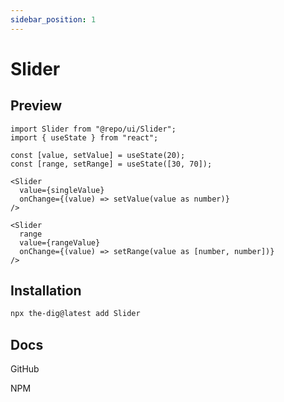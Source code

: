```yaml
---
sidebar_position: 1
---
```


# Slider

## Preview


<Container>
  <SliderPreview />
</Container>

```tsx
import Slider from "@repo/ui/Slider";
import { useState } from "react";

const [value, setValue] = useState(20);
const [range, setRange] = useState([30, 70]);

<Slider
  value={singleValue}
  onChange={(value) => setValue(value as number)}
/>

<Slider
  range
  value={rangeValue}
  onChange={(value) => setRange(value as [number, number])}
/>
```

## Installation

```bash
npx the-dig@latest add Slider
```

## Docs

<RedirectLink href="https://github.com/react-component/slider">
  GitHub
</RedirectLink>

<br />

<RedirectLink href="https://www.npmjs.com/package/rc-slider">NPM</RedirectLink>

